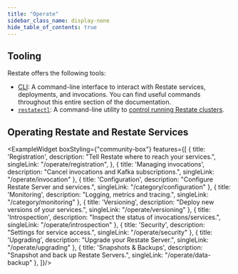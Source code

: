```yaml
---
title: "Operate"
sidebar_class_name: display-none
hide_table_of_contents: true
---
```





## Tooling

Restate offers the following tools:
- [CLI](/develop/local_dev#running-restate-server--cli-locally): A command-line interface to interact with Restate services, deployments, and invocations.
You can find useful commands throughout this entire section of the documentation.
- [`restatectl`](/develop/local_dev#running-restate-server--cli-locally): A command-line utility to [control running Restate clusters](/deploy/server/cluster#controlling-clusters).

## Operating Restate and Restate Services


<ExampleWidget boxStyling={"community-box"} features={[
    {
        title: 'Registration',
        description: "Tell Restate where to reach your services.",
        singleLink: "/operate/registration",
    },
    {
        title: 'Managing invocations',
        description: "Cancel invocations and Kafka subscriptions.",
        singleLink: "/operate/invocation"
    },
    {
        title: 'Configuration',
        description: "Configure Restate Server and services.",
        singleLink: "/category/configuration"
    },
    {
        title: 'Monitoring',
        description: "Logging, metrics and tracing.",
        singleLink: "/category/monitoring"
    },
    {
        title: 'Versioning',
        description: "Deploy new versions of your services.",
        singleLink: "/operate/versioning"
    },
    {
        title: 'Introspection',
        description: "Inspect the status of invocations/services.",
        singleLink: "/operate/introspection"
    },
    {
        title: 'Security',
        description: "Settings for service access.",
        singleLink: "/operate/security"
    },
    {
        title: 'Upgrading',
        description: "Upgrade your Restate Server.",
        singleLink: "/operate/upgrading"
    },
    {
        title: 'Snapshots & Backups',
        description: "Snapshot and back up Restate Servers.",
        singleLink: "/operate/data-backup"
    },
]}/>
